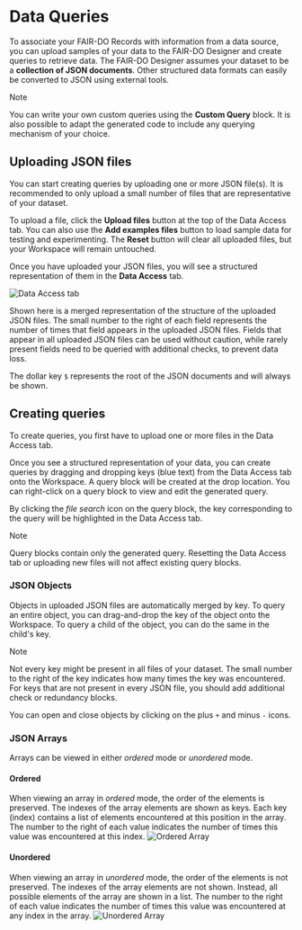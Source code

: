 # Data Queries

To associate your FAIR-DO Records with information from a data source, you can upload samples of your data to the FAIR-DO Designer and create queries to retrieve data.
The FAIR-DO Designer assumes your dataset to be a **collection of JSON documents**. Other structured data formats can easily be converted to JSON using external tools.

> [!note]
>
> You can write your own custom queries using the **Custom Query** block. It is also possible to adapt the generated code to include any querying mechanism of your choice.

## Uploading JSON files

You can start creating queries by uploading one or more JSON file(s). It is recommended to only upload a small number of files that are representative of your dataset.

To upload a file, click the **Upload files** button at the top of the Data Access tab. You can also use the **Add examples files** button to load sample data for testing and experimenting. The **Reset** button will clear all uploaded files, but your Workspace will remain untouched.

Once you have uploaded your JSON files, you will see a structured representation of them in the **Data Access** tab.

![Data Access tab](./data-queries-img/data-access-content.png)

Shown here is a merged representation of the structure of the uploaded JSON files. The small number to the right of each field represents the number of times that field appears in the uploaded JSON files.
Fields that appear in all uploaded JSON files can be used without caution, while rarely present fields need to be queried with additional checks, to prevent data loss.

The dollar key `$` represents the root of the JSON documents and will always be shown.

## Creating queries

To create queries, you first have to upload one or more files in the Data Access tab.

Once you see a structured representation of your data, you can create queries by dragging and dropping keys (blue text) from the Data Access tab onto the Workspace. A query block will be created at the drop location.
You can right-click on a query block to view and edit the generated query.

By clicking the *file search* icon on the query block, the key corresponding to the query will be highlighted in the Data Access tab.

> [!note]
>
> Query blocks contain only the generated query. Resetting the Data Access tab or uploading new files will not affect existing query blocks.

### JSON Objects

Objects in uploaded JSON files are automatically merged by key. To query an entire object, you can drag-and-drop the key of the object onto the Workspace. To query a child of the object, you can do the same in the child's key.

> [!note]
>
> Not every key might be present in all files of your dataset. The small number to the right of the key indicates how many times the key was encountered. For keys that are not present in every JSON file, you should add additional check or redundancy blocks.

You can open and close objects by clicking on the plus `+` and minus `-` icons.

### JSON Arrays

Arrays can be viewed in either *ordered* mode or *unordered* mode.

#### Ordered

When viewing an array in *ordered* mode, the order of the elements is preserved. The indexes of the array elements are shown as keys. Each key (index) contains a list of elements encountered at this position in the array. The number to the right of each value indicates the number of times this value was encountered at this index.
![Ordered Array](./data-queries-img/ordered-array.png)

#### Unordered
When viewing an array in *unordered* mode, the order of the elements is not preserved. The indexes of the array elements are not shown. Instead, all possible elements of the array are shown in a list. The number to the right of each value indicates the number of times this value was encountered at any index in the array.
![Unordered Array](./data-queries-img/unordered-array.png)